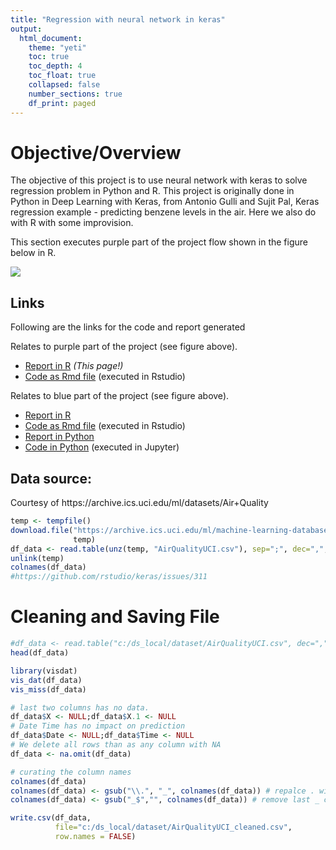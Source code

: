 ---
title: "Regression with neural network in keras"
output: 
  html_document:
    theme: "yeti"
    toc: true
    toc_depth: 4
    toc_float: true
    collapsed: false
    number_sections: true
    df_print: paged
---

# Objective/Overview

The objective of this project is to use neural network with keras to solve regression problem in Python and R. This project is originally done in Python in Deep Learning with Keras, from Antonio Gulli and Sujit Pal, Keras regression example - predicting benzene levels in the air. Here we also do with R with some improvision.

This section executes purple part of the project flow shown in the figure below in R.
<p></p> 
![](image/mproj_keras_regression_airquality.png)

## Links

Following are the links for the code and report generated

Relates to purple part of the project (see figure above).

* [Report in R](mproj_keras_regression_airquality_1_basic.html) _(This page!)_
* [Code as Rmd file](mproj_keras_regression_airquality_1_basic.Rmd) (executed in Rstudio)

Relates to blue part of the project (see figure above).

* [Report in R](mproj_keras_regression_airquality_2_keras.html)
* [Code as Rmd file](mproj_keras_regression_airquality_2_keras.Rmd) (executed in Rstudio)
* [Report in Python](mproj_regression_airquality.html)
* [Code in Python](mproj_regression_airquality.ipynb) (executed in Jupyter)

## Data source: 

Courtesy of https://archive.ics.uci.edu/ml/datasets/Air+Quality


```{r download and read zip file}
temp <- tempfile()
download.file("https://archive.ics.uci.edu/ml/machine-learning-databases/00360/AirQualityUCI.zip",
              temp)
df_data <- read.table(unz(temp, "AirQualityUCI.csv"), sep=";", dec=",", header=TRUE)
unlink(temp)
colnames(df_data)
#https://github.com/rstudio/keras/issues/311
```

# Cleaning and Saving File
```{r data preparation - basic cleaning and save as file}
#df_data <- read.table("c:/ds_local/dataset/AirQualityUCI.csv", dec=",", sep=";", header=TRUE)
head(df_data)

library(visdat)
vis_dat(df_data)
vis_miss(df_data)

# last two columns has no data.
df_data$X <- NULL;df_data$X.1 <- NULL
# Date Time has no impact on prediction
df_data$Date <- NULL;df_data$Time <- NULL
# We delete all rows than as any column with NA 
df_data <- na.omit(df_data)

# curating the column names
colnames(df_data)
colnames(df_data) <- gsub("\\.", "_", colnames(df_data)) # repalce . with _
colnames(df_data) <- gsub("_$","", colnames(df_data)) # remove last _ character

write.csv(df_data,
          file="c:/ds_local/dataset/AirQualityUCI_cleaned.csv",
          row.names = FALSE)
```
